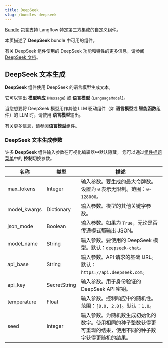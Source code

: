 ```yaml
---
title: DeepSeek
slug: /bundles-deepseek
---
```



[Bundle](/components-bundle-components) 包含支持 Langflow 特定第三方集成的自定义组件。

本页描述了 **DeepSeek** bundle 中可用的组件。

有关 DeepSeek 组件使用的 DeepSeek 功能和特性的更多信息，请参阅 [DeepSeek 文档](https://api-docs.deepseek.com/)。

## DeepSeek 文本生成

**DeepSeek** 组件使用 DeepSeek 的语言模型生成文本。

它可以输出 **模型响应** ([`Message`](/data-types#message)) 或 **语言模型** ([`LanguageModel`](/data-types#languagemodel))。

当您想要将 DeepSeek 模型用作其他 LLM 驱动组件（如 **语言模型**或 **智能函数**组件）的 LLM 时，请使用 **语言模型**输出。

有关更多信息，请参阅[**语言模型**组件](/components-models)。

### DeepSeek 文本生成参数

许多 **DeepSeek** 组件输入参数在可视化编辑器中默认隐藏。
您可以通过[组件标题菜单](/concepts-components#component-menus)中的<Icon name="SlidersHorizontal" aria-hidden="true"/> **控制**切换参数。

| 名称 | 类型 | 描述 |
|------|------|-------------|
| max_tokens | Integer | 输入参数。要生成的最大令牌数。设置为 `0` 表示无限制。范围：`0-128000`。 |
| model_kwargs | Dictionary | 输入参数。模型的其他关键字参数。 |
| json_mode | Boolean | 输入参数。如果为 `True`，无论是否传递模式都输出 JSON。 |
| model_name | String | 输入参数。要使用的 DeepSeek 模型。默认：`deepseek-chat`。 |
| api_base | String | 输入参数。API 请求的基础 URL。默认：`https://api.deepseek.com`。 |
| api_key | SecretString | 输入参数。用于身份验证的 DeepSeek API 密钥。 |
| temperature | Float | 输入参数。控制响应中的随机性。范围：`[0.0, 2.0]`。默认：`1.0`。 |
| seed | Integer | 输入参数。为随机数生成初始化的数字。使用相同的种子整数获得更可重现的结果，使用不同的种子数字获得更随机的结果。 |